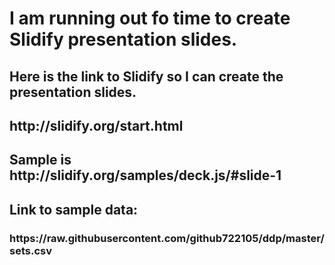 # I am running out fo time to create Slidify presentation slides.


## Here is the link to Slidify so I can create the presentation slides.
## http://slidify.org/start.html#

## Sample is http://slidify.org/samples/deck.js/#slide-1

## Link to sample data:
### https://raw.githubusercontent.com/github722105/ddp/master/sets.csv
